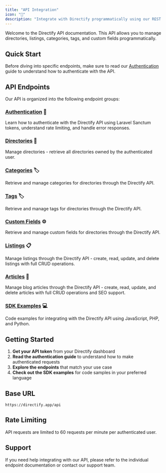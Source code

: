 ```yaml
---
title: "API Integration"
icon: "🔌"
description: "Integrate with Directify programmatically using our REST API to manage directories, listings, categories, tags, and custom fields."
---
```


Welcome to the Directify API documentation. This API allows you to manage directories, listings, categories, tags, and custom fields programmatically.

## Quick Start

Before diving into specific endpoints, make sure to read our [Authentication](/api-integration/authentication) guide to understand how to authenticate with the API.

## API Endpoints

Our API is organized into the following endpoint groups:

### [Authentication](/api-integration/authentication) 🔐
Learn how to authenticate with the Directify API using Laravel Sanctum tokens, understand rate limiting, and handle error responses.

### [Directories](/api-integration/directories) 📁
Manage directories - retrieve all directories owned by the authenticated user.

### [Categories](/api-integration/categories) 🏷️
Retrieve and manage categories for directories through the Directify API.

### [Tags](/api-integration/tags) 🏷️
Retrieve and manage tags for directories through the Directify API.

### [Custom Fields](/api-integration/custom-fields) ⚙️
Retrieve and manage custom fields for directories through the Directify API.

### [Listings](/api-integration/projects) 📋
Manage listings through the Directify API - create, read, update, and delete listings with full CRUD operations.

### [Articles](/api-integration/articles) 📝
Manage blog articles through the Directify API - create, read, update, and delete articles with full CRUD operations and SEO support.

### [SDK Examples](/api-integration/sdk-examples) 💻
Code examples for integrating with the Directify API using JavaScript, PHP, and Python.

## Getting Started

1. **Get your API token** from your Directify dashboard
2. **Read the authentication guide** to understand how to make authenticated requests
3. **Explore the endpoints** that match your use case
4. **Check out the SDK examples** for code samples in your preferred language

## Base URL

```
https://directify.app/api
```

## Rate Limiting

API requests are limited to 60 requests per minute per authenticated user.

## Support

If you need help integrating with our API, please refer to the individual endpoint documentation or contact our support team. 